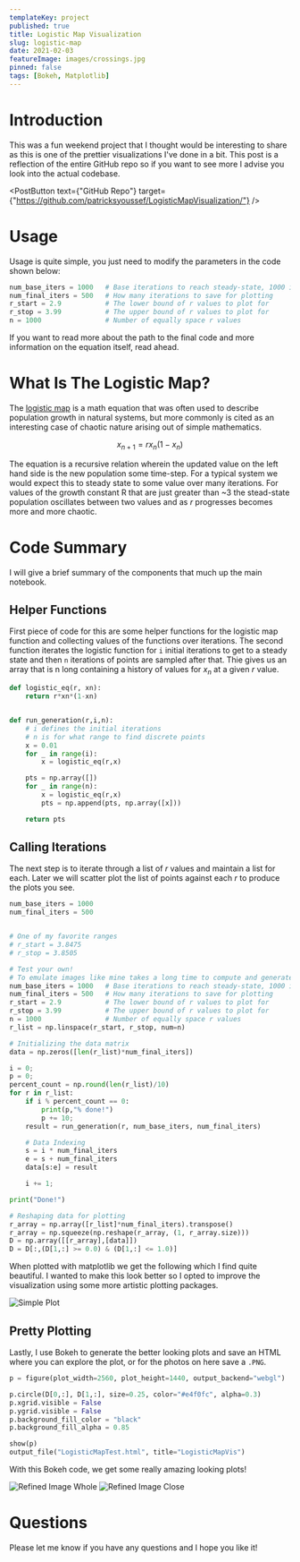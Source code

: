 ```yaml
---
templateKey: project
published: true
title: Logistic Map Visualization
slug: logistic-map
date: 2021-02-03
featureImage: images/crossings.jpg
pinned: false
tags: [Bokeh, Matplotlib]
---
```


# Introduction

This was a fun weekend project that I thought would be interesting to share as this is one of the prettier visualizations I've done in a bit. This post is a reflection of the entire GitHub repo so if you want to see more I advise you look into the actual codebase.

<PostButton
  text={"GitHub Repo"}
  target={"https://github.com/patricksyoussef/LogisticMapVisualization/"}
/>

# Usage

Usage is quite simple, you just need to modify the parameters in the code shown below:

```python
num_base_iters = 1000   # Base iterations to reach steady-state, 1000 is plenty
num_final_iters = 500   # How many iterations to save for plotting
r_start = 2.9           # The lower bound of r values to plot for
r_stop = 3.99           # The upper bound of r values to plot for
n = 1000                # Number of equally space r values
```

If you want to read more about the path to the final code and more information on the equation itself, read ahead.

# What Is The Logistic Map?

The [logistic map](https://en.wikipedia.org/wiki/Logistic_map) is a math equation that was often used to describe population growth in natural systems, but more commonly is cited as an interesting case of chaotic nature arising out of simple mathematics.

$$
x_{n+1} = rx_n(1-x_n)
$$

The equation is a recursive relation wherein the updated value on the left hand side is the new population some time-step. For a typical system we would expect this to steady state to some value over many iterations. For values of the growth constant R that are just greater than ~3 the stead-state population oscillates between two values and as $r$ progresses becomes more and more chaotic.

# Code Summary

I will give a brief summary of the components that much up the main notebook.

## Helper Functions

First piece of code for this are some helper functions for the logistic map function and collecting values of the functions over iterations. The second function iterates the logistic function for `i` initial iterations to get to a steady state and then `n` iterations of points are sampled after that. Thie gives us an array that is n long containing a history of values for $x_n$ at a given $r$ value.

```python
def logistic_eq(r, xn):
    return r*xn*(1-xn)


def run_generation(r,i,n):
    # i defines the initial iterations
    # n is for what range to find discrete points
    x = 0.01
    for _ in range(i):
        x = logistic_eq(r,x)

    pts = np.array([])
    for _ in range(n):
        x = logistic_eq(r,x)
        pts = np.append(pts, np.array([x]))

    return pts
```

## Calling Iterations

The next step is to iterate through a list of $r$ values and maintain a list for each. Later we will scatter plot the list of points against each $r$ to produce the plots you see.

```python
num_base_iters = 1000
num_final_iters = 500


# One of my favorite ranges
# r_start = 3.8475
# r_stop = 3.8505

# Test your own!
# To emulate images like mine takes a long time to compute and generate image
num_base_iters = 1000   # Base iterations to reach steady-state, 1000 is plenty
num_final_iters = 500   # How many iterations to save for plotting
r_start = 2.9           # The lower bound of r values to plot for
r_stop = 3.99           # The upper bound of r values to plot for
n = 1000                # Number of equally space r values
r_list = np.linspace(r_start, r_stop, num=n)

# Initializing the data matrix
data = np.zeros([len(r_list)*num_final_iters])

i = 0;
p = 0;
percent_count = np.round(len(r_list)/10)
for r in r_list:
    if i % percent_count == 0:
        print(p,"% done!")
        p += 10;
    result = run_generation(r, num_base_iters, num_final_iters)

    # Data Indexing
    s = i * num_final_iters
    e = s + num_final_iters
    data[s:e] = result

    i += 1;

print("Done!")

# Reshaping data for plotting
r_array = np.array([r_list]*num_final_iters).transpose()
r_array = np.squeeze(np.reshape(r_array, (1, r_array.size)))
D = np.array([[r_array],[data]])
D = D[:,(D[1,:] >= 0.0) & (D[1,:] <= 1.0)]
```

When plotted with matplotlib we get the following which I find quite beautiful. I wanted to make this look better so I opted to improve the visualization using some more artistic plotting packages.

![Simple Plot](images/plotsimple.png)

## Pretty Plotting

Lastly, I use Bokeh to generate the better looking plots and save an HTML where you can explore the plot, or for the photos on here save a `.PNG`.

```python
p = figure(plot_width=2560, plot_height=1440, output_backend="webgl")

p.circle(D[0,:], D[1,:], size=0.25, color="#e4f0fc", alpha=0.3)
p.xgrid.visible = False
p.ygrid.visible = False
p.background_fill_color = "black"
p.background_fill_alpha = 0.85

show(p)
output_file("LogisticMapTest.html", title="LogisticMapVis")
```

With this Bokeh code, we get some really amazing looking plots!

![Refined Image Whole](images/map_full.png)
![Refined Image Close](images/crossings.jpg)

# Questions

Please let me know if you have any questions and I hope you like it!
